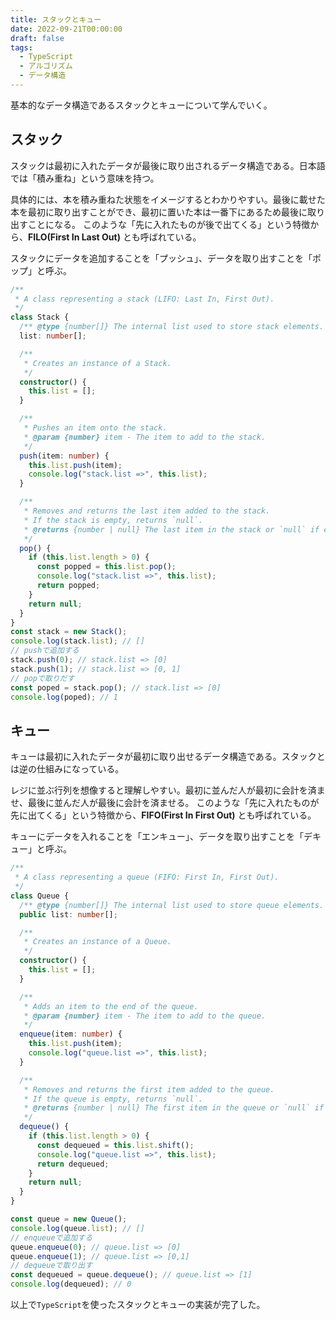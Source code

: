 ```yaml
---
title: スタックとキュー
date: 2022-09-21T00:00:00
draft: false
tags:
  - TypeScript
  - アルゴリズム
  - データ構造
---
```


基本的なデータ構造であるスタックとキューについて学んでいく。

## スタック

スタックは最初に入れたデータが最後に取り出されるデータ構造である。日本語では「積み重ね」という意味を持つ。

具体的には、本を積み重ねた状態をイメージするとわかりやすい。最後に載せた本を最初に取り出すことができ、最初に置いた本は一番下にあるため最後に取り出すことになる。
このような「先に入れたものが後で出てくる」という特徴から、**FILO(First In Last Out)** とも呼ばれている。

スタックにデータを追加することを「プッシュ」、データを取り出すことを「ポップ」と呼ぶ。

```ts
/**
 * A class representing a stack (LIFO: Last In, First Out).
 */
class Stack {
  /** @type {number[]} The internal list used to store stack elements. */
  list: number[];

  /**
   * Creates an instance of a Stack.
   */
  constructor() {
    this.list = [];
  }

  /**
   * Pushes an item onto the stack.
   * @param {number} item - The item to add to the stack.
   */
  push(item: number) {
    this.list.push(item);
    console.log("stack.list =>", this.list);
  }

  /**
   * Removes and returns the last item added to the stack.
   * If the stack is empty, returns `null`.
   * @returns {number | null} The last item in the stack or `null` if empty.
   */
  pop() {
    if (this.list.length > 0) {
      const popped = this.list.pop();
      console.log("stack.list =>", this.list);
      return popped;
    }
    return null;
  }
}
const stack = new Stack();
console.log(stack.list); // []
// pushで追加する
stack.push(0); // stack.list => [0]
stack.push(1); // stack.list => [0, 1]
// popで取りだす
const poped = stack.pop(); // stack.list => [0]
console.log(poped); // 1
```

## キュー

キューは最初に入れたデータが最初に取り出せるデータ構造である。スタックとは逆の仕組みになっている。

レジに並ぶ行列を想像すると理解しやすい。最初に並んだ人が最初に会計を済ませ、最後に並んだ人が最後に会計を済ませる。
このような「先に入れたものが先に出てくる」という特徴から、**FIFO(First In First Out)** とも呼ばれている。

キューにデータを入れることを「エンキュー」、データを取り出すことを「デキュー」と呼ぶ。

```ts
/**
 * A class representing a queue (FIFO: First In, First Out).
 */
class Queue {
  /** @type {number[]} The internal list used to store queue elements. */
  public list: number[];

  /**
   * Creates an instance of a Queue.
   */
  constructor() {
    this.list = [];
  }

  /**
   * Adds an item to the end of the queue.
   * @param {number} item - The item to add to the queue.
   */
  enqueue(item: number) {
    this.list.push(item);
    console.log("queue.list =>", this.list);
  }

  /**
   * Removes and returns the first item added to the queue.
   * If the queue is empty, returns `null`.
   * @returns {number | null} The first item in the queue or `null` if empty.
   */
  dequeue() {
    if (this.list.length > 0) {
      const dequeued = this.list.shift();
      console.log("queue.list =>", this.list);
      return dequeued;
    }
    return null;
  }
}

const queue = new Queue();
console.log(queue.list); // []
// enqueueで追加する
queue.enqueue(0); // queue.list => [0]
queue.enqueue(1); // queue.list => [0,1]
// dequeueで取り出す
const dequeued = queue.dequeue(); // queue.list => [1]
console.log(dequeued); // 0
```

以上で`TypeScript`を使ったスタックとキューの実装が完了した。
